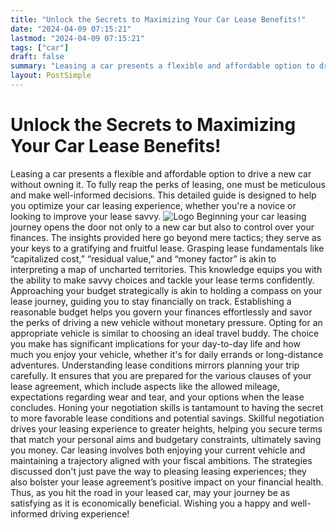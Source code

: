 ```yaml
---
title: "Unlock the Secrets to Maximizing Your Car Lease Benefits!"
date: "2024-04-09 07:15:21"
lastmod: "2024-04-09 07:15:21"
tags: ["car"]
draft: false
summary: "Leasing a car presents a flexible and affordable option to drive a new car without owning it. To fully reap the perks of leasing, one must be meticulous and make well-informed decisions. This detailed guide is designed to help you optimize your car leasing experience, whether you're a novice or looking to improve your lease savvy."
layout: PostSimple
---
```

# Unlock the Secrets to Maximizing Your Car Lease Benefits!
Leasing a car presents a flexible and affordable option to drive a new car without owning it. To fully reap the perks of leasing, one must be meticulous and make well-informed decisions. This detailed guide is designed to help you optimize your car leasing experience, whether you're a novice or looking to improve your lease savvy.
<img alt="Logo" class="lazyImg" data-src="https://cdn.seniorsselection.com/src_image/e52451546ebf9c6c80bb09fbafb8c205.webp" src="/statics/image/loading.webp"/>
Beginning your car leasing journey opens the door not only to a new car but also to control over your finances. The insights provided here go beyond mere tactics; they serve as your keys to a gratifying and fruitful lease.
Grasping lease fundamentals like “capitalized cost,” “residual value,” and “money factor” is akin to interpreting a map of uncharted territories. This knowledge equips you with the ability to make savvy choices and tackle your lease terms confidently.
Approaching your budget strategically is akin to holding a compass on your lease journey, guiding you to stay financially on track. Establishing a reasonable budget helps you govern your finances effortlessly and savor the perks of driving a new vehicle without monetary pressure.
Opting for an appropriate vehicle is similar to choosing an ideal travel buddy. The choice you make has significant implications for your day-to-day life and how much you enjoy your vehicle, whether it's for daily errands or long-distance adventures.
Understanding lease conditions mirrors planning your trip carefully. It ensures that you are prepared for the various clauses of your lease agreement, which include aspects like the allowed mileage, expectations regarding wear and tear, and your options when the lease concludes.
Honing your negotiation skills is tantamount to having the secret to more favorable lease conditions and potential savings. Skillful negotiation drives your leasing experience to greater heights, helping you secure terms that match your personal aims and budgetary constraints, ultimately saving you money.
Car leasing involves both enjoying your current vehicle and maintaining a trajectory aligned with your fiscal ambitions. The strategies discussed don't just pave the way to pleasing leasing experiences; they also bolster your lease agreement’s positive impact on your financial health. Thus, as you hit the road in your leased car, may your journey be as satisfying as it is economically beneficial. Wishing you a happy and well-informed driving experience!
        